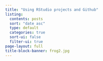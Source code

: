 ```yaml
---
title: "Using RStudio projects and Github"
listing:
  contents: posts
  sort: "date asc"
  type: default
  categories: true
  sort-ui: false
  filter-ui: true
page-layout: full
title-block-banner: frog2.jpg
---
```

